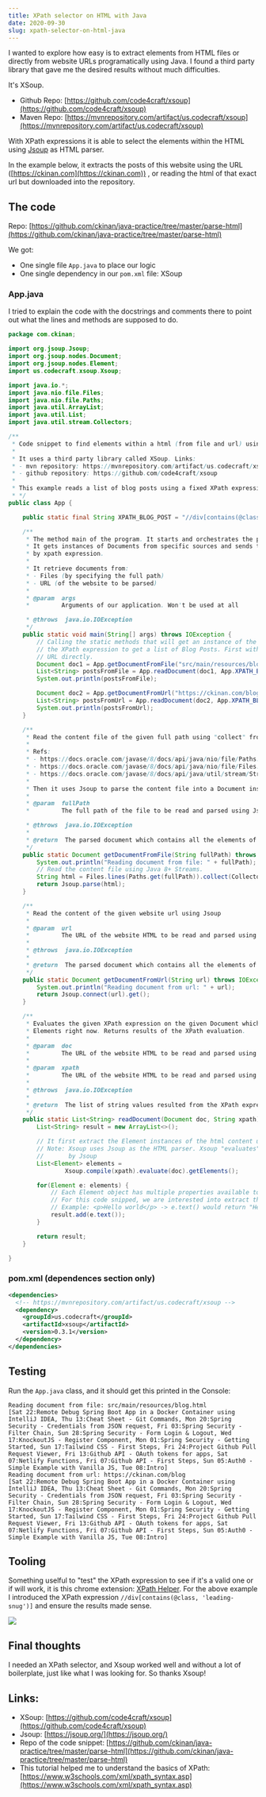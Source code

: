 ```yaml
---
title: XPath selector on HTML with Java
date: 2020-09-30
slug: xpath-selector-on-html-java
---
```


I wanted to explore how easy is to extract elements from HTML files or directly from website URLs programatically using Java. I found a third party library that gave me the desired results without much difficulties.

It's XSoup.
- Github Repo: [https://github.com/code4craft/xsoup](https://github.com/code4craft/xsoup)
- Maven Repo: [https://mvnrepository.com/artifact/us.codecraft/xsoup](https://mvnrepository.com/artifact/us.codecraft/xsoup)

With XPath expressions it is able to select the elements within the HTML using [Jsoup](https://jsoup.org/) as HTML parser.

In the example below, it extracts the posts of this website using the URL ([https://ckinan.com](https://ckinan.com)) , or reading the html of that exact url but downloaded into the repository.

## The code

Repo: [https://github.com/ckinan/java-practice/tree/master/parse-html](https://github.com/ckinan/java-practice/tree/master/parse-html)

We got:
- One single file `App.java` to place our logic
- One single dependency in our `pom.xml` file: XSoup

### App.java

I tried to explain the code with the docstrings and comments there to point out what the lines and methods are supposed to do.

```java
package com.ckinan;

import org.jsoup.Jsoup;
import org.jsoup.nodes.Document;
import org.jsoup.nodes.Element;
import us.codecraft.xsoup.Xsoup;

import java.io.*;
import java.nio.file.Files;
import java.nio.file.Paths;
import java.util.ArrayList;
import java.util.List;
import java.util.stream.Collectors;

/**
 * Code snippet to find elements within a html (from file and url) using XPath.
 *
 * It uses a third party library called XSoup. Links:
 * - mvn repository: https://mvnrepository.com/artifact/us.codecraft/xsoup
 * - github repository: https://github.com/code4craft/xsoup
 *
 * This example reads a list of blog posts using a fixed XPath expression and prints the results in the console.
 * */
public class App {

    public static final String XPATH_BLOG_POST = "//div[contains(@class, 'leading-snug')]";

    /**
     * The method main of the program. It starts and orchestrates the process.
     * It gets instances of Documents from specific sources and sends them to read specific elements
     * by xpath expression.
     *
     * It retrieve documents from:
     * - Files (by specifying the full path)
     * - URL (of the website to be parsed)
     *
     * @param  args
     *         Arguments of our application. Won't be used at all

     * @throws  java.io.IOException
     */
    public static void main(String[] args) throws IOException {
        // Calling the static methods that will get an instance of the HTML document and then evaluate
        // the XPath expression to get a list of Blog Posts. First with a HTML file, then do the same with the website
        // URL directly.
        Document doc1 = App.getDocumentFromFile("src/main/resources/blog.html");
        List<String> postsFromFile = App.readDocument(doc1, App.XPATH_BLOG_POST);
        System.out.println(postsFromFile);

        Document doc2 = App.getDocumentFromUrl("https://ckinan.com/blog");
        List<String> postsFromUrl = App.readDocument(doc2, App.XPATH_BLOG_POST);
        System.out.println(postsFromUrl);
    }

    /**
     * Read the content file of the given full path using "collect" from Stream Java 8+.
     *
     * Refs:
     * - https://docs.oracle.com/javase/8/docs/api/java/nio/file/Paths.html#get-java.lang.String-java.lang.String...-
     * - https://docs.oracle.com/javase/8/docs/api/java/nio/file/Files.html#lines-java.nio.file.Path-
     * - https://docs.oracle.com/javase/8/docs/api/java/util/stream/Stream.html#collect-java.util.stream.Collector-
     *
     * Then it uses Jsoup to parse the content file into a Document instance.
     *
     * @param  fullPath
     *         The full path of the file to be read and parsed using Jsoup.

     * @throws  java.io.IOException
     *
     * @return  The parsed document which contains all the elements of the HTML file
     */
    public static Document getDocumentFromFile(String fullPath) throws IOException {
        System.out.println("Reading document from file: " + fullPath);
        // Read the content file using Java 8+ Streams.
        String html = Files.lines(Paths.get(fullPath)).collect(Collectors.joining(System.lineSeparator()));
        return Jsoup.parse(html);
    }

    /**
     * Read the content of the given website url using Jsoup
     *
     * @param  url
     *         The URL of the website HTML to be read and parsed using Jsoup.
     *
     * @throws  java.io.IOException
     *
     * @return  The parsed document which contains all the elements of the HTML file
     */
    public static Document getDocumentFromUrl(String url) throws IOException {
        System.out.println("Reading document from url: " + url);
        return Jsoup.connect(url).get();
    }

    /**
     * Evaluates the given XPath expression on the given Document which is limited to assume that it's a list of
     * Elements right now. Returns results of the XPath evaluation.
     *
     * @param  doc
     *         The URL of the website HTML to be read and parsed using Jsoup.
     *
     * @param  xpath
     *         The URL of the website HTML to be read and parsed using Jsoup.
     *
     * @throws  java.io.IOException
     *
     * @return  The list of string values resulted from the XPath expression.
     */
    public static List<String> readDocument(Document doc, String xpath) {
        List<String> result = new ArrayList<>();

        // It first extract the Element instances of the html content using the given Document and the XPath expression
        // Note: Xsoup uses Jsoup as the HTML parser. Xsoup "evaluates" a Document which is an instance variable created
        //       by Jsoup
        List<Element> elements =
                Xsoup.compile(xpath).evaluate(doc).getElements();

        for(Element e: elements) {
            // Each Element object has multiple properties available to be extracted, for example the HTML tag name.
            // For this code snipped, we are interested into extract the text of the element.
            // Example: <p>Hello world</p> -> e.text() would return "Hello world"
            result.add(e.text());
        }

        return result;
    }

}

```

### pom.xml (dependences section only)

```xml
<dependencies>
  <!-- https://mvnrepository.com/artifact/us.codecraft/xsoup -->
  <dependency>
    <groupId>us.codecraft</groupId>
    <artifactId>xsoup</artifactId>
    <version>0.3.1</version>
  </dependency>
</dependencies>
```

## Testing

Run the `App.java` class, and it should get this printed in the Console:

```
Reading document from file: src/main/resources/blog.html
[Sat 22:Remote Debug Spring Boot App in a Docker Container using IntelliJ IDEA, Thu 13:Cheat Sheet - Git Commands, Mon 20:Spring Security - Credentials from JSON request, Fri 03:Spring Security - Filter Chain, Sun 28:Spring Security - Form Login & Logout, Wed 17:KnockoutJS - Register Component, Mon 01:Spring Security - Getting Started, Sun 17:Tailwind CSS - First Steps, Fri 24:Project Github Pull Request Viewer, Fri 13:Github API - OAuth tokens for apps, Sat 07:Netlify Functions, Fri 07:Github API - First Steps, Sun 05:Auth0 - Simple Example with Vanilla JS, Tue 08:Intro]
Reading document from url: https://ckinan.com/blog
[Sat 22:Remote Debug Spring Boot App in a Docker Container using IntelliJ IDEA, Thu 13:Cheat Sheet - Git Commands, Mon 20:Spring Security - Credentials from JSON request, Fri 03:Spring Security - Filter Chain, Sun 28:Spring Security - Form Login & Logout, Wed 17:KnockoutJS - Register Component, Mon 01:Spring Security - Getting Started, Sun 17:Tailwind CSS - First Steps, Fri 24:Project Github Pull Request Viewer, Fri 13:Github API - OAuth tokens for apps, Sat 07:Netlify Functions, Fri 07:Github API - First Steps, Sun 05:Auth0 - Simple Example with Vanilla JS, Tue 08:Intro]
```

## Tooling

Something uselful to "test" the XPath expression to see if it's a valid one or if will work, it is this chrome extension: [XPath Helper](https://chrome.google.com/webstore/detail/xpath-helper/hgimnogjllphhhkhlmebbmlgjoejdpjl). For the above example I introduced the XPath expression `//div[contains(@class, 'leading-snug')]` and ensure the results made sense.

![](./images/0.png)

## Final thoughts

I needed an XPath selector, and Xsoup worked well and without a lot of boilerplate, just like what I was looking for. So thanks Xsoup!

## Links:
- XSoup: [https://github.com/code4craft/xsoup](https://github.com/code4craft/xsoup)
- Jsoup: [https://jsoup.org/](https://jsoup.org/)
- Repo of the code snippet: [https://github.com/ckinan/java-practice/tree/master/parse-html](https://github.com/ckinan/java-practice/tree/master/parse-html)
- This tutorial helped me to understand the basics of XPath: [https://www.w3schools.com/xml/xpath_syntax.asp](https://www.w3schools.com/xml/xpath_syntax.asp)